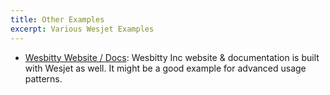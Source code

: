 ```yaml
---
title: Other Examples
excerpt: Various Wesjet Examples
---
```


- [Wesbitty Website / Docs](https://github.com/wesbitty/wesjetpkg/blob/main/apps/www): Wesbitty Inc website & documentation is built with Wesjet as well. It might be a good example for advanced usage patterns.

